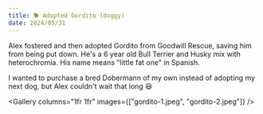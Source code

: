 ---
title: 🐕 Adopted Gordito (doggy)
date: 2024/05/31
---


Alex fostered and then adopted Gordito from Goodwill Rescue, saving him from being put down. He's a 6 year old Bull Terrier and Husky mix with heterochromia. His name means "little fat one" in Spanish.

I wanted to purchase a bred Dobermann of my own instead of adopting my next dog, but Alex couldn't wait that long 😆

<Gallery columns="1fr 1fr" images={["gordito-1.jpeg", "gordito-2.jpeg"]} />
